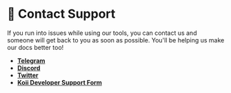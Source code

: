 
# 📣 Contact Support

<Description
  text="Get in touch with the team if you have questions or need help"
/>

If you run into issues while using our tools, you can contact us and someone will get back to you as soon as possible. You'll be helping us make our docs better too!

* [**Telegram**](https://t.me/koiinetwork)
* [**Discord**](https://www.discord.gg/koii)
* [**Twitter**](https://twitter.com/KoiiNetwork)
* [**Koii Developer Support Form**](https://koii.me/DevSupport)
